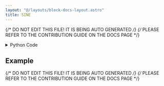```yaml
---
layout: "@/layouts/block-docs-layout.astro"
title: SINE
---
```


{/* DO NOT EDIT THIS FILE! IT IS BEING AUTO GENERATED */}
{/* PLEASE REFER TO THE CONTRIBUTION GUIDE ON THE DOCS PAGE */}


<PythonDocsDisplay docstring={docstring} />

<details>
<summary>Python Code</summary>

```python
import numpy as np
from flojoy import flojoy, OrderedPair, Vector
from scipy import signal
from typing import Literal


@flojoy
def SINE(
    default: OrderedPair | Vector,
    amplitude: float = 1,
    frequency: float = 1,
    offset: float = 0,
    phase: float = 0,
    waveform: Literal["sine", "square", "triangle", "sawtooth"] = "sine",
) -> OrderedPair:
    """The SINE node generates a waveform function with the shape being defined by the input.

    Inputs
    ------
    default : OrderedPair|Vector
        Input that defines the x-axis values of the function and output.

    Parameters
    ----------
    waveform : select
        The waveform type of the wave.
    amplitude : float
        The amplitude of the wave.
    frequency : float
        The wave frequency in radians/2pi.
    offset : float
        The y axis offset of the function.
    phase : float
        The x axis offset of the function.

    Returns
    -------
    OrderedPair
        x: the input v or x values
        y: the resulting sine function
    """

    A = amplitude
    F = frequency
    Y0 = offset

    match default:
        case OrderedPair():
            x = default.y
        case _:
            x = default.v

    if waveform == "sine":
        y = Y0 + A * np.sin(2 * np.pi * F * x + phase)
    elif waveform == "square":
        y = Y0 + A * signal.square(2 * np.pi * F * x / 10 + phase)
    elif waveform == "triangle":
        y = Y0 + A * signal.sawtooth(2 * np.pi * F * x / 10 + phase, 0.5)
    elif waveform == "sawtooth":
        y = Y0 + A * signal.sawtooth(2 * np.pi * F / 10 * x + phase)

    return OrderedPair(x=x, y=y)

```

[Find this Flojoy Block on GitHub](https://github.com/flojoy-ai/blocks/blob/main/blocks/GENERATORS/SIMULATIONS/SINE/SINE.py)

</details>

## Example


<GetHelpWidget />


<AppDisplay app={app} blockName="SINE" client:visible />


<Example />

{/* DO NOT EDIT THIS FILE! IT IS BEING AUTO GENERATED */}
{/* PLEASE REFER TO THE CONTRIBUTION GUIDE ON THE DOCS PAGE */}
